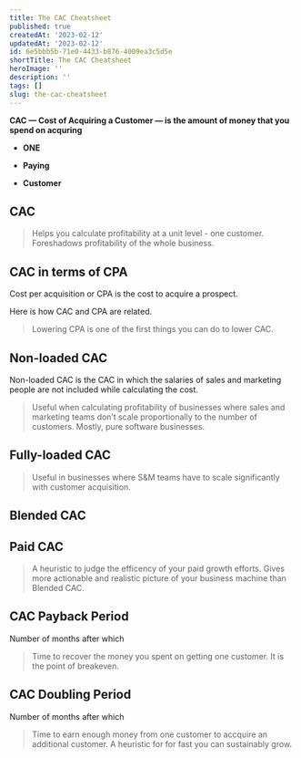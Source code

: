 ```yaml
---
title: The CAC Cheatsheet
published: true
createdAt: '2023-02-12'
updatedAt: '2023-02-12'
id: 6e5bbb5b-71e0-4433-b876-4009ea3c5d5e
shortTitle: The CAC Cheatsheet
heroImage: ''
description: ''
tags: []
slug: the-cac-cheatsheet
---
```

**CAC — Cost of Acquiring a Customer — is the amount of money that you spend on acquring**

-   **ONE**
    
-   **Paying**
    
-   **Customer**
    

CAC
---

> Helps you calculate profitability at a unit level - one customer. Foreshadows profitability of the whole business.

CAC in terms of CPA
-------------------

Cost per acquisition or CPA is the cost to acquire a prospect.

Here is how CAC and CPA are related.

> Lowering CPA is one of the first things you can do to lower CAC.

Non-loaded CAC
--------------

Non-loaded CAC is the CAC in which the salaries of sales and marketing people are not included while calculating the cost.

> Useful when calculating profitability of businesses where sales and marketing teams don’t scale proportionally to the number of customers. Mostly, pure software businesses.

Fully-loaded CAC
----------------

> Useful in businesses where S&M teams have to scale significantly with customer acquisition.

Blended CAC
-----------

Paid CAC
--------

> A heuristic to judge the efficency of your paid growth efforts. Gives more actionable and realistic picture of your business machine than Blended CAC.

CAC Payback Period
------------------

Number of months after which

> Time to recover the money you spent on getting one customer. It is the point of breakeven.

CAC Doubling Period
-------------------

Number of months after which

> Time to earn enough money from one customer to accquire an additional customer. A heuristic for for fast you can sustainably grow.
